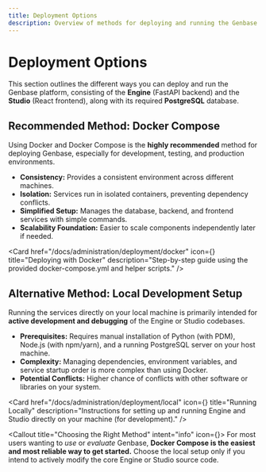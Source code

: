```yaml
---
title: Deployment Options
description: Overview of methods for deploying and running the Genbase platform.
---
```



# Deployment Options

This section outlines the different ways you can deploy and run the Genbase platform, consisting of the **Engine** (FastAPI backend) and the **Studio** (React frontend), along with its required **PostgreSQL** database.

## Recommended Method: Docker Compose

Using Docker and Docker Compose is the **highly recommended** method for deploying Genbase, especially for development, testing, and production environments.

*   **Consistency:** Provides a consistent environment across different machines.
*   **Isolation:** Services run in isolated containers, preventing dependency conflicts.
*   **Simplified Setup:** Manages the database, backend, and frontend services with simple commands.
*   **Scalability Foundation:** Easier to scale components independently later if needed.

<Card
    href="/docs/administration/deployment/docker"
    icon={<ContainerIcon />}
    title="Deploying with Docker"
    description="Step-by-step guide using the provided docker-compose.yml and helper scripts."
/>

## Alternative Method: Local Development Setup

Running the services directly on your local machine is primarily intended for **active development and debugging** of the Engine or Studio codebases.

*   **Prerequisites:** Requires manual installation of Python (with PDM), Node.js (with npm/yarn), and a running PostgreSQL server on your host machine.
*   **Complexity:** Managing dependencies, environment variables, and service startup order is more complex than using Docker.
*   **Potential Conflicts:** Higher chance of conflicts with other software or libraries on your system.

<Card
    href="/docs/administration/deployment/local"
    icon={<LaptopIcon />}
    title="Running Locally"
    description="Instructions for setting up and running Engine and Studio directly on your machine (for development)."
/>

<Callout title="Choosing the Right Method" intent="info" icon={<CheckCircleIcon />}>
For most users wanting to *use* or *evaluate* Genbase, **Docker Compose is the easiest and most reliable way to get started.** Choose the local setup only if you intend to actively modify the core Engine or Studio source code.
</Callout>